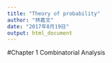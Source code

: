 ```yaml
---
title: "Theory of probability"
author: "林嘉文"
date: "2017年8月19日"
output: html_document
---
```

#Chapter 1 Combinatorial Analysis

